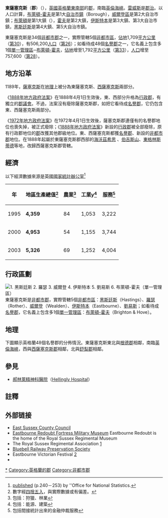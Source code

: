 {{Link style|time=2015-12-11T06:12:17+00:00}}
{{NoteTA
|G1 = UK Places
|G2 = Country
}}
{{Infobox England county
 | name = 東薩塞克斯
 | native_name = East Sussex
 | official_name = East Sussex
 | image =
 | flag_image             = [[Image:Flag_of_East_Sussex.svg|150px]]
 | flag_link              = 
 | arms_image             = [[Image:_Arms_of_the_East_Sussex_County_Council.svg|80px]]
 | arms_link              = 
 | motto = We wun't be druv
 | image_map = [[File:East_Sussex_UK_locator_map_2010.svg|200px]]
 | status = [[名譽郡|名譽郡]]<br />[[非都市郡|非都市郡]]
 | origin =
 | region = [[東南英格蘭|東南英格蘭]]
 | adminhq = [[劉易斯_(東薩塞克斯郡)|劉易斯]]
 | iso = GB-ESX
 | ons = 21
 | nuts3 = UKJ22
 | nutscode =
<!---
Area
--->
 | ceremonial_area_rank = 33
 | ceremonial_area= 1,792 km²
 | non_metropolitan_area_rank = 30
 | non_metropolitan_area =  1,709 km²
<!---
Population
--->
<!---
Density
--->
 | ethnicity =96.5% [[白人|白人]]<br>1.0% [[南亞|南亞]]裔
 | council = 東薩塞克斯郡議會<br />[http://www.eastsussexcc.gov.uk/  Eastsussexcc.gov.uk]{{dead link|date=2018年1月 |bot=InternetArchiveBot |fix-attempted=yes }}
 | exec = {{English county control|CTY=East Sussex}}
}}
'''東薩塞克斯'''（'''郡'''）（{{lang-en|East Sussex}}），[[英國|英國]][[英格蘭|英格蘭]][[東南英格蘭|東南部]]的[[英格蘭的郡|郡]]，南臨[[英倫海峽|英倫海峽]]。[[雷威斯|雷威斯]]是[[郡治|郡治]]。以人口計算，[[布萊頓-霍夫|布萊頓-霍夫]]是第1大[[英國的自治市鎮|自治市鎮]]（Borough），[[威爾登區|威爾登區]]是第2大自治市鎮；[[布萊頓|布萊頓]]是第1大鎮（{{lang|en|Town}}），[[霍夫_(英格蘭)|霍夫]]是第2大鎮，[[伊斯特本|伊斯特本]]是第3大鎮、第3大自治市鎮，[[黑斯廷斯|黑斯廷斯]]是第4大鎮、第5大自治市鎮。

東薩塞克斯是34個[[非都市郡|非都市郡]]之一，實際管轄5個[[非都市區|非都市區]]，[[面積|佔地]]1,709[[平方公里|平方公里]]（[[英格蘭的非都市郡列表_(以面積排列)|第30]]），有506,200[[人口|人口]]（[[英格蘭的非都市郡列表_(以人口排列)|第26]]）；如看待成48個[[名譽郡|名譽郡]]之一，它名義上包含多1個[[單一管理區|單一管理區]]─[[布萊頓-霍夫|布萊頓-霍夫]]，[[面積|佔地]]增至1,792[[平方公里|平方公里]]（[[英格蘭的名譽郡列表_(以面積排列)|第33]]），[[人口|人口]]增至757,600（[[英格蘭的名譽郡列表_(以人口排列)|第28]]）。

==地方沿革==
1189年，[[薩塞克斯|薩塞克斯]]在[[地理|地理]]上被分為東薩塞克斯、[[西薩塞克斯|西薩塞克斯]]兩部分。

《[[1888年地方政府法案|1888年地方政府法案]]》在1888年4月1日生效後，東、西部分升格為[[行政郡|行政郡]]，有獨立的[[郡議會|郡議會]]。不過，法案沒有廢除薩塞克斯郡，如把它看待成[[名譽郡|名譽郡]]，它仍包含東、西薩塞克斯兩部分。

《[[1972年地方政府法案|1972年地方政府法案]]》在1972年4月1日生效後，薩塞克斯郡連僅有的名譽郡地位也喪失掉，被正式廢除；《[[1888年地方政府法案|1888年地方政府法案]]》新設的[[行政郡|行政郡]]被全部廢除，原有行政郡地位的[[英格蘭的郡|郡]]改獲其他郡級地位。東、西薩塞克斯都獲[[名譽郡|名譽郡]]、新設的[[非都市郡|非都市郡]]地位。在1888年起屬於東薩塞克斯郡西部的[[海沃茲希思|海沃茲希思]]<!---Haywards Heath--->、[[伯吉斯山|伯吉斯山]]、[[東格林斯蒂德|東格林斯蒂德]]等地，改歸西薩塞克斯郡管轄。

==經濟==
以下經濟數據來源是英國[[國家統計辦公室|國家統計辦公室]]<ref>[http://webarchive.nationalarchives.gov.uk/20050303060209/http://www.statistics.gov.uk/downloads/theme_economy/RegionalGVA.pdf published] (p.240－253) by ''Office for National Statistics.</ref>
{| class="wikitable"
|-
! 年 || 地區生產總值<ref>數字經[[四捨五入|四捨五入]]，與實際數據或有偏差。</ref> || 農業<ref>包括：狩獵、林業</ref> || 工業y<ref>包括：能源、建築</ref> || 服務<ref>包括間接統計出來的金融仲裁服務</ref>
|-
| 1995 || '''4,359''' || 84 || 1,053 || 3,222
|-
| 2000 || '''4,953''' || 54 || 1,155 || 3,744
|-
| 2003 || '''5,326''' || 69 || 1,252 || 4,004
|}

==行政區劃==
[[File:East Sussex Ceremonial Numbered.png|thumb|left|
1. [[黑斯廷斯|黑斯廷斯]]<br>
2. [[羅瑟|羅瑟]]<br>
3. [[威爾登|威爾登]]<br>
4. [[伊斯特本|伊斯特本]]<br>
5. [[劉易斯區|劉易斯]]<br>
6. [[布萊頓-霍夫|布萊頓-霍夫]]<small>（[[單一管理區|單一管理區]]）</small>
]]
東薩塞克斯是[[非都市郡|非都市郡]]，實際管轄5個[[非都市區|非都市區]]：[[黑斯廷斯|黑斯廷斯]]（Hastings）、[[羅瑟|羅瑟]]（Rother）、[[威爾登|威爾登]]（Wealden）、[[伊斯特本|伊斯特本]]（Eastbourne）、[[劉易斯區|劉易斯]]；如看待成[[名譽郡|名譽郡]]，它名義上包含多1個[[單一管理區|單一管理區]]：[[布萊頓-霍夫|布萊頓-霍夫]]（Brighton & Hove）。

{{clear}}

==地理==
下圖顯示英格蘭48個名譽郡的分佈情況。東薩塞克斯東北與[[根德郡|根德郡]]相鄰，南臨[[英倫海峽|英倫海峽]]，西與[[西薩塞克斯郡|西薩塞克斯郡]]相鄰，北與[[舒梨郡|舒梨郡]]相鄰。

{{England map H}}
{{East Sussex map}}
{{England map F}}

==參見==
*[[郝林萊精神科醫院|郝林萊精神科醫院]]（[[:en:Hellingly_Hospital|Hellingly Hospital]]）

==註釋==
{{reflist|2}}

==外部链接==
*[http://www.eastsussex.gov.uk/ East Sussex County Council] {{Wayback|url=http://www.eastsussex.gov.uk/ |date=20210314174732 }}
* [https://web.archive.org/web/20110618163222/http://www.eastbournemuseums.co.uk/ Eastbourne Redoubt Fortress Military Museum] Eastbourne Redoubt is the home of the Royal Sussex Regimental Museum
* The Royal Sussex Regimental Association [https://web.archive.org/web/20140830111032/http://www.royalsussex.org.uk/RSLHG_main_index.html]
*[http://www.bluebell-railway.co.uk Bluebell Railway Preservation Society] {{Wayback|url=http://www.bluebell-railway.co.uk/ |date=20200704021026 }}
* Eastbourne Victorian Festival [https://web.archive.org/web/20070702044019/http://www.eastbournesociety.co.uk/victorianfestival.html]
*{{wikitravel|East Sussex}}

{{英国行政区划}}
{{England counties}}
{{DEFAULTSORT:East Sussex}}
[[Category:東薩塞克斯郡|*]]
[[Category:英格蘭的郡|Category:英格蘭的郡]]
[[Category:非都市郡|Category:非都市郡]]